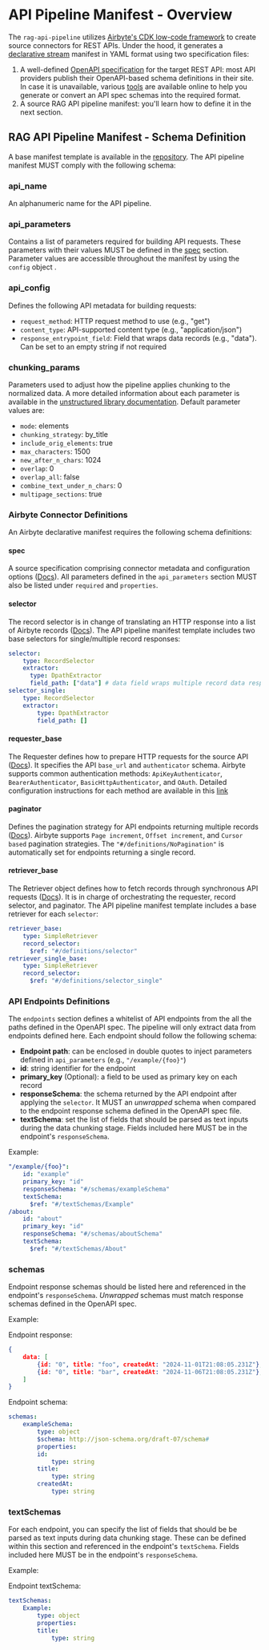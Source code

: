# API Pipeline Manifest - Overview

The `rag-api-pipeline` utilizes [Airbyte's CDK low-code framework](https://docs.airbyte.com/connector-development/config-based/low-code-cdk-overview) to create source connectors for REST APIs.
Under the hood, it generates a [declarative stream](https://docs.airbyte.com/connector-development/config-based/understanding-the-yaml-file/yaml-overview) manifest in YAML format using 
two specification files:

1. A well-defined [OpenAPI specification](https://swagger.io/specification/) for the target REST API: most API providers publish their OpenAPI-based schema definitions in their site. 
In case it is unavailable, various [tools](https://openapi.tools/) are available online to help you generate or convert an API spec schemas into the required format.
2. A source RAG API pipeline manifest: you'll learn how to define it in the next section.

## RAG API Pipeline Manifest - Schema Definition

A base manifest template is available in the [repository](https://github.com/raid-guild/gaianet-rag-api-pipeline/blob/main/config/api_pipeline_template.yaml). The API pipeline manifest MUST comply with the following schema:

### api_name

An alphanumeric name for the API pipeline.

### api_parameters

Contains a list of parameters required for building API requests. These parameters with their values MUST be defined in the [spec](/manifest-definition/overview#spec) section. Parameter values are accessible throughout the manifest by using the `config` object .

### api_config

Defines the following API metadata for building requests:

- `request_method`: HTTP request method to use (e.g., "get")
- `content_type`: API-supported content type (e.g., "application/json")
- `response_entrypoint_field`: Field that wraps data records (e.g., "data"). Can be set to an empty string if not required

### chunking_params

Parameters used to adjust how the pipeline applies chunking to the normalized data. A more detailed information about each parameter is available in the [unstructured library documentation](https://docs.unstructured.io/open-source/core-functionality/chunking). Default parameter values are:

- `mode`: elements
- `chunking_strategy`: by_title
- `include_orig_elements`: true
- `max_characters`: 1500
- `new_after_n_chars`: 1024
- `overlap`: 0
- `overlap_all`: false
- `combine_text_under_n_chars`: 0
- `multipage_sections`: true

### Airbyte Connector Definitions

An Airbyte declarative manifest requires the following schema definitions:

#### spec

A source specification comprising connector metadata and configuration options ([Docs](https://docs.airbyte.com/connector-development/config-based/understanding-the-yaml-file/reference#/definitions/Spec)). 
All parameters defined in the `api_parameters` section MUST also be listed under `required` and `properties`.

#### selector

The record selector is in change of translating an HTTP response into a list of Airbyte records ([Docs](https://docs.airbyte.com/connector-development/config-based/understanding-the-yaml-file/record-selector)). 
The API pipeline manifest template includes two base selectors for single/multiple record responses:

```yaml
selector:
    type: RecordSelector
    extractor:
      type: DpathExtractor
      field_path: ["data"] # data field wraps multiple record data responses
selector_single:
    type: RecordSelector
    extractor:
        type: DpathExtractor
        field_path: []
```

#### requester_base

The Requester defines how to prepare HTTP requests for the source API ([Docs](https://docs.airbyte.com/connector-development/config-based/understanding-the-yaml-file/requester)). 
It specifies the API `base_url` and `authenticator` schema. Airbyte supports common authentication methods: `ApiKeyAuthenticator`, `BearerAuthenticator`, `BasicHttpAuthenticator`, and `OAuth`. 
Detailed configuration instructions for each method are available in this [link](https://docs.airbyte.com/connector-development/config-based/understanding-the-yaml-file/authentication)

#### paginator

Defines the pagination strategy for API endpoints returning multiple records ([Docs](https://docs.airbyte.com/connector-development/config-based/understanding-the-yaml-file/pagination)). 
Airbyte supports `Page increment`, `Offset increment`, and `Cursor based` pagination strategies. The `"#/definitions/NoPagination"` is automatically set for endpoints returning a single record.

#### retriever_base

The Retriever object defines how to fetch records through synchronous API requests ([Docs](https://docs.airbyte.com/connector-development/config-based/understanding-the-yaml-file/reference#/definitions/SimpleRetriever)). 
It is in charge of orchestrating the requester, record selector, and paginator. The API pipeline manifest template includes a base retriever for each `selector`:

```yaml
retriever_base:
    type: SimpleRetriever
    record_selector:
      $ref: "#/definitions/selector"
retriever_single_base:
    type: SimpleRetriever
    record_selector:
      $ref: "#/definitions/selector_single"
```

### API Endpoints Definitions

The `endpoints` section defines a whitelist of API endpoints from the all the paths defined in the OpenAPI spec. The pipeline will only extract data from endpoints defined here. 
Each endpoint should follow the following schema:

- **Endpoint path**: can be enclosed in double quotes to inject parameters defined in `api_parameters` (e.g., `"/example/{foo}"`)
- **id**: string identifier for the endpoint
- **primary_key** (Optional): a field to be used as primary key on each record
- **responseSchema**: the schema returned by the API endpoint after applying the `selector`. 
It MUST an *unwrapped* schema when compared to the endpoint response schema defined in the OpenAPI spec file.
- **textSchema**: set the list of fields that should be parsed as text inputs during the data chunking stage. Fields included here MUST be in the endpoint's `responseSchema`.

Example:
```yaml
"/example/{foo}":
    id: "example"
    primary_key: "id"
    responseSchema: "#/schemas/exampleSchema"
    textSchema:
      $ref: "#/textSchemas/Example"
/about:
    id: "about"
    primary_key: "id"
    responseSchema: "#/schemas/aboutSchema"
    textSchema:
      $ref: "#/textSchemas/About"
```

### schemas

Endpoint response schemas should be listed here and referenced in the endpoint's `responseSchema`. *Unwrapped* schemas must match response schemas defined in the OpenAPI spec.

Example:

Endpoint response: 

```json
{
    data: [
        {id: "0", title: "foo", createdAt: "2024-11-01T21:08:05.231Z"}, 
        {id: "0", title: "bar", createdAt: "2024-11-06T21:08:05.231Z"},
    ]
}
```

Endpoint schema:
```yaml
schemas:
    exampleSchema:
        type: object
        $schema: http://json-schema.org/draft-07/schema#
        properties:
        id:
            type: string
        title:
            type: string
        createdAt:
            type: string
```

### textSchemas

For each endpoint, you can specify the list of fields that should be be parsed as text inputs during data chunking stage. 
These can be defined within this section and referenced in the endpoint's `textSchema`. Fields included here MUST be in the endpoint's `responseSchema`.

Example:

Endpoint textSchema:
```yaml
textSchemas:
    Example:
        type: object
        properties:
        title:
            type: string
```